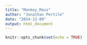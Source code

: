```yaml
---
title: "Monkey_Mass"
author: "Jonathan Pertile"
date: "2024-12-09"
output: html_document
---
```


```r
knitr::opts_chunk$set(echo = TRUE)
```

